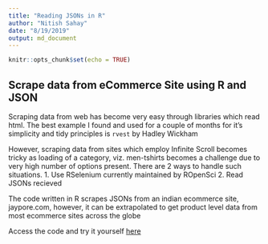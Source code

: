 ```yaml
---
title: "Reading JSONs in R"
author: "Nitish Sahay"
date: "8/19/2019"
output: md_document
---
```


```r
knitr::opts_chunk$set(echo = TRUE)
```

## Scrape data from eCommerce Site using R and JSON
Scraping data from web has become very easy through libraries which read html. The best example I found and used for a couple of months for it's simplicity and tidy principles is `rvest` by Hadley Wickham

However, scraping data from sites which employ Infinite Scroll becomes tricky as loading of a category, viz. men-tshirts becomes a challenge due to very high number of options present. There are 2 ways to handle such situations. 
1. Use RSelenium currently maintained by ROpenSci
2. Read JSONs recieved

The code written in R scrapes JSONs from an indian ecommerce site, jaypore.com, however, it can be extrapolated to get product level data from most ecommerce sites across the globe

Access the code and try it yourself [here](https://github.com/nitishsahay023/webScrapeJson)